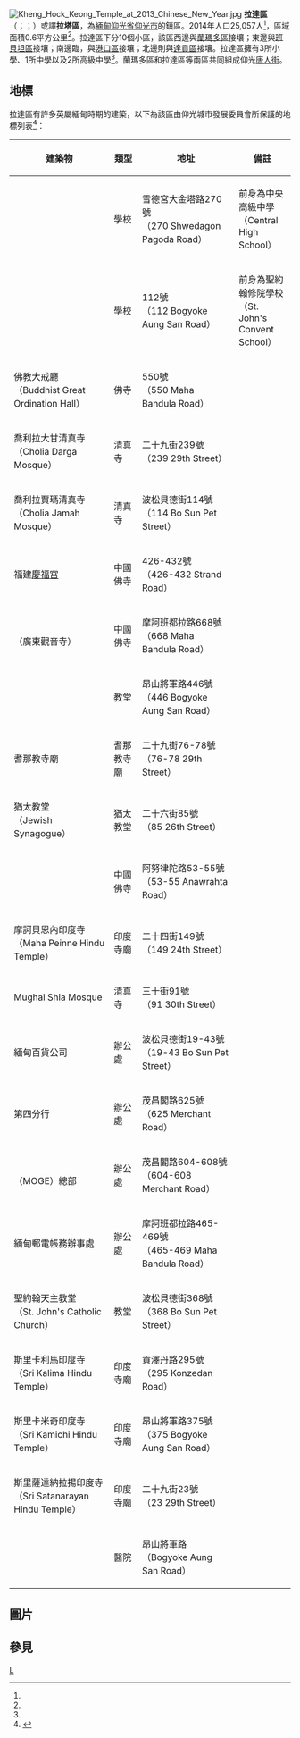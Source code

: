 {{Infobox settlement
|name = 拉達區
|native_name = {{lang|my|လသာမြို့နယ်}}
|settlement_type = [[仰光市|仰光市]]鎮區
|image_skyline = 
|image_map = Latha Township.svg
|mapsize = 
|map_caption = 拉達區在仰光市的位置
|pushpin_label_position = bottom
|pushpin_map = 
|pushpin_map_caption = 
|seat = 
|seat_type = 
|subdivision_type = 國家
|subdivision_name = {{flag|Burma}}
|subdivision_type1 = [[缅甸行政区划|省邦]]
|subdivision_name1 = [[仰光省|仰光省]]
|subdivision_type3 = 市
|subdivision_name3 = [[仰光市|仰光市]]
|subdivision_type4 = 鎮區
|subdivision_name4 = '''拉達區'''
|area_total_km2 = 0.6
|population_footnotes =<ref name="citypopulation">[http://www.citypopulation.de/php/myanmar-admin.php MYANMAR: Administrative Division] {{Wayback|url=http://www.citypopulation.de/php/myanmar-admin.php |date=20151117024737 }}. Citypopulation. 2015-11-29</ref>
|population = 25,057
|population_as_of = 2014
|population_density_km2 = 41,761.67
|coordinates_display = inline,title
|coordinates_region = MM
|latNS = N
|latd = 16
|latm = 46
|lats = 51
|longEW = E
|longd = 96
|longm = 08
|longs = 59
|elevation_ft = 
|elevation_m = 
|timezone = [[Myanmar_Standard_Time|MST]]
|utc_offset = +6:30
|postal_code = 11131
|area_code = 1（行動電話：80、99）<ref>{{cite web | url=http://en.18dao.net/Area_Code/Myanmar | title=Myanmar Area Codes | access-date=2015-11-29 | archive-url=https://web.archive.org/web/20091201164116/http://en.18dao.net/Area_Code/Myanmar | archive-date=2009-12-01 | dead-url=yes }}</ref>
|website =
|footnotes = YCDC<ref name=yc>{{Cite web|url=http://www.yangoncity.com.mm/maps/townships_pro.asp?tname=Latha |title=Latha Township |publisher=Yangon City Development Committee |accessdate=2009-03-10 |deadurl=yes |archiveurl=https://web.archive.org/web/20111002033036/http://www.yangoncity.com.mm/maps/townships_pro.asp?tname=Latha |archivedate=2011-10-02 }}</ref>
}}

[[Image:Kheng_Hock_Keong_Temple_at_2013_Chinese_New_Year.jpg|left]]
'''拉達區'''（{{lang-my|လသာမြို့နယ်}}；{{IPA-my|la̰ðà mjo̰nɛ̀|pron}}；{{lang-en|Latha Township}}）或譯'''拉塔區'''，為[[緬甸|緬甸]][[仰光省|仰光省]][[仰光市|仰光市]]的鎮區。2014年人口25,057人<ref name=citypopulation/>，區域面積0.6平方公里<ref name=citypopulation/>。拉達區下分10個小區，該區西邊與[[蘭瑪多區|蘭瑪多區]]接壤；東邊與[[班貝坦區|班貝坦區]]接壤；南邊臨{{link-en|仰光河|Yangon river}}，與[[港口區_(緬甸)|港口區]]接壤；北邊則與[[達貢區|達貢區]]接壤。拉達區擁有3所小學、1所中學以及2所高級中學<ref name=yc/>。蘭瑪多區和拉達區等兩區共同組成仰光[[唐人街|唐人街]]。

==地標==
拉達區有許多英屬緬甸時期的建築，以下為該區由仰光城市發展委員會所保護的地標列表<ref name=mt>{{Cite journal|url=http://www.myanmar.gov.mm/myanmartimes/no87/New/14.htm |title=Special Reports: Heritage List |publisher=The Myanmar Times |date=2001-10-29 |deadurl=yes |archiveurl=https://web.archive.org/web/20090615164607/http://www.myanmar.gov.mm/myanmartimes/no87/New/14.htm |archivedate=2009-06-15 }}</ref>：

{| class="wikitable" border="1" style="text-align:center"
|-
! width="310"|建築物
! width="80"|類型
! width="320"|地址
! width="120"|備註
|-
| {{link-en|拉達第一基礎教育高級中學|BEHS 1 Latha}}
| 學校
| 雪德宮大金塔路270號<br>（270 Shwedagon Pagoda Road）
| 前身為中央高級中學（Central High School）
|-
| {{link-en|拉達第二基礎教育高級中學|BEHS 2 Latha}}
| 學校
| {{link-en|昂山將軍路|Bogyoke Aung San Road}}112號<br>（112 Bogyoke Aung San Road）
| 前身為聖約翰修院學校（St. John's Convent School）
|-
| 佛教大戒廳<br>（Buddhist Great Ordination Hall）
| 佛寺
| {{link-en|摩訶班都拉路|Maha Bandula Road}}550號<br>（550 Maha Bandula Road）
|
|-
| 喬利拉大甘清真寺<br>（Cholia Darga Mosque）
| 清真寺
| 二十九街239號<br>（239 29th Street）
|
|-
| 喬利拉賈瑪清真寺<br>（Cholia Jamah Mosque）
| 清真寺
| 波松貝德街114號 <br>（114 Bo Sun Pet Street）
|
|-
| 福建[[慶福宮|慶福宮]]
| 中國佛寺
| {{link-en|斯特蘭德路|Strand Road, Yangon}}426-432號<br>（426-432 Strand Road）
|
|-
| {{link-en|觀音古廟|Guanyin Gumiao Temple}}<br>（廣東觀音寺）
| 中國佛寺
| 摩訶班都拉路668號<br>（668 Maha Bandula Road）
|
|-
| {{link-en|聖三一大教堂 (仰光)|Holy Trinity Cathedral, Yangon|聖三一大教堂}}
| 教堂
| 昂山將軍路446號<br>（446 Bogyoke Aung San Road）
|
|-
| 耆那教寺廟
| 耆那教寺廟
| 二十九街76-78號<br>（76-78 29th Street）
|
|-
| 猶太教堂<br>（Jewish Synagogue）
| 猶太教堂
| 二十六街85號<br>（85 26th Street）
|
|-
| {{link-en|龍山堂|Long Shan Tang Temple}}
| 中國佛寺
| 阿努律陀路53-55號<br>（53-55 Anawrahta Road）
|
|-
| 摩訶貝恩內印度寺<br>（Maha Peinne Hindu Temple）
| 印度寺廟
| 二十四街149號<br>（149 24th Street）
|
|-
| Mughal Shia Mosque
| 清真寺
| 三十街91號<br>（91 30th Street）
|
|-
| 緬甸百貨公司
| 辦公處
| 波松貝德街19-43號 <br>（19-43 Bo Sun Pet Street）
|
|-
| {{link-en|緬甸經濟銀行|Myanma Economic Bank}}第四分行
| 辦公處
| 茂昌閣路625號<br>（625 Merchant Road）
|
|-
| {{link-en|緬甸石油天然氣企業|Myanma Oil and Gas Enterprise}}<br>（MOGE）總部
| 辦公處
| 茂昌閣路604-608號<br>（604-608 Merchant Road）
|
|-
| 緬甸郵電帳務辦事處
| 辦公處
| 摩訶班都拉路465-469號<br>（465-469 Maha Bandula Road）
|
|-
| 聖約翰天主教堂<br>（St. John's Catholic Church）
| 教堂
| 波松貝德街368號 <br>（368 Bo Sun Pet Street）
|
|-
| 斯里卡利馬印度寺<br>（Sri Kalima Hindu Temple）
| 印度寺廟
| 貢澤丹路295號<br>（295 Konzedan Road）
|
|-
| 斯里卡米奇印度寺<br>（Sri Kamichi Hindu Temple）
| 印度寺廟
| 昂山將軍路375號<br>（375 Bogyoke Aung San Road）
|
|-
| 斯里薩達納拉揚印度寺<br>（Sri Satanarayan Hindu Temple）
| 印度寺廟
| 二十九街23號<br>（23 29th Street）
|
|-
| {{link-en|仰光綜合醫院|Yangon General Hospital}}
| 醫院
| 昂山將軍路<br>（Bogyoke Aung San Road）
|
|}

==圖片==
{{gallery
|File:Kheng Hock Keong at night, Yangon.jpg|夜晚的慶福宮
|File:Chinatown,_Rangoon.jpg|在仰光唐人街的男孩
}}

==參見==
{{Reflist}}

{{仰光市行政區劃|state=collapsed}}
{{仰光省行政區劃|state=collapsed}}

[[Category:仰光省鎮區|L]]